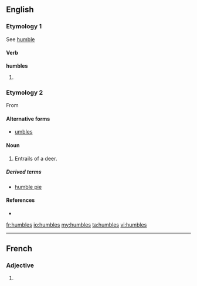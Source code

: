 ==English==

===Etymology 1===
See [[humble]]

====Verb====
'''humbles'''

# {{third-person singular of|[[humble]]}}

===Etymology 2===
From {{term|numbles|lang=enm}}

====Alternative forms====
*[[umbles]]

====Noun====
{{en-plural noun}}

# {{archaic}} Entrails of a deer.

=====Derived terms=====
*[[humble pie]]

====References====
*{{R:Webster 1913}}

[[fr:humbles]]
[[io:humbles]]
[[my:humbles]]
[[ta:humbles]]
[[vi:humbles]]

----
==French==

===Adjective===
{{fr-adj-form}} {{m|f|p}}

# {{form of|plural|[[humble]]|lang=fr}}
{{rfc-auto}}
